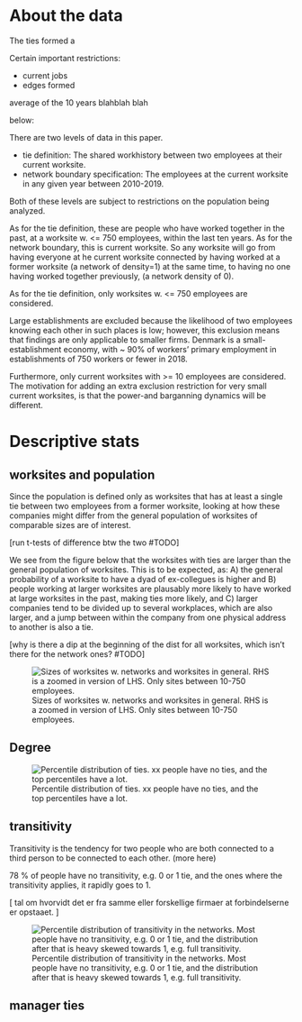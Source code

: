 # About the data




The ties formed a 


Certain important restrictions: 

- current jobs 
- edges formed 

average of the 10 years  blahblah blah



below: 


There are two levels of data in this paper.

- tie definition:  The shared workhistory between two employees at their current worksite.  
- network boundary specification: The employees at the current worksite in any given year between 2010-2019. 

Both of these levels are subject to restrictions on the population being analyzed. 

As for the tie definition, these are people who have worked together in the past, at a worksite w. <= 750 employees, within the last ten years. As for the network boundary, this is current worksite. So any worksite will go from having everyone at he current worksite connected by having worked at a former worksite (a network of density=1) at the same time,  to having no one having worked together previously, (a network density of 0).  

As for the tie definition, only worksites w. <= 750 employees are considered. 


Large establishments are excluded because the likelihood of two employees knowing each other in such places is low; however, this exclusion means that findings are only applicable to smaller firms.
Denmark is a small-establishment economy, with ~ 90% of workers' primary employment in establishments of 750 workers or fewer in 2018. 


Furthermore, only current worksites with >= 10 employees are considered. The motivation for adding an extra exclusion restriction for very small current worksites, is that the power-and barganning dynamics will be different. 







<!-- 
## Trash

Thirdly, I exclude worksites within the public sector. The Danish and Scandinavian welfare states are characterized by a high degree of public sector employment, and the public sector is known to have a different social structure than the private sector [ find reference ]. 



 I do *not*, however, exclude ties *formed* within the public sector, as there is no reason to believe that these should have a fundamentally different social value in the current worksite than ties formed in the private sector. -->


# Descriptive stats 



## worksites and population 

Since the population is defined only as worksites that has at least a single tie between two employees from a former worksite, looking at how these companies might differ from the general population of worksites of comparable sizes are of interest.  


[run t-tests of difference btw the two #TODO]

We see from the figure below that the worksites with ties are larger than the general population of worksites. This is to be expected, as: A) the general probability of a worksite to have a dyad of ex-collegues is higher and B) people working at larger worksites are plausably more likely to have worked at large worksites in the past, making ties more likely, and C) larger companies tend to be divided up to several workplaces, which are also larger, and a jump between within the company from one physical address to another is also a tie.

[why is there a dip at the beginning of the dist for all worksites, which isn't there for the network ones? #TODO]

![Sizes of worksites w. networks and worksites in general. RHS is a zoomed in version of LHS. Only sites between 10-750 employees.](./img/dst-shot/fig-cherry489.png)

## Degree 


![Percentile distribution of ties. xx people have no ties, and the top percentiles have a lot.](./img/dst-shot/fig-jalapeno89.png)

## transitivity

Transitivity is the tendency for two people who are both connected to a third person to be connected to each other.  (more here)

78 % of people have no transitivity, e.g. 0 or 1 tie, and the ones where the transitivity applies, it rapidly goes to 1.  

[ tal om hvorvidt det er fra samme eller forskellige firmaer at forbindelserne er opstaaet. ]


![Percentile distribution of transitivity in the networks. Most people have no transitivity, e.g. 0 or 1 tie, and the distribution after that is heavy skewed towards 1, e.g. full transitivity.](./img/dst-shot/fig-wildrice34.png)


## manager ties



